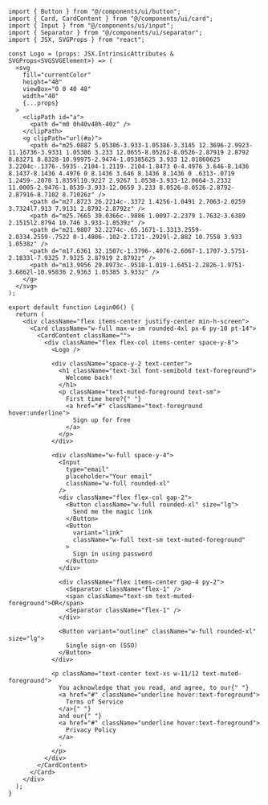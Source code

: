 ```tsx
import { Button } from "@/components/ui/button";
import { Card, CardContent } from "@/components/ui/card";
import { Input } from "@/components/ui/input";
import { Separator } from "@/components/ui/separator";
import { JSX, SVGProps } from "react";

const Logo = (props: JSX.IntrinsicAttributes & SVGProps<SVGSVGElement>) => (
  <svg
    fill="currentColor"
    height="48"
    viewBox="0 0 40 48"
    width="40"
    {...props}
  >
    <clipPath id="a">
      <path d="m0 0h40v48h-40z" />
    </clipPath>
    <g clipPath="url(#a)">
      <path d="m25.0887 5.05386-3.933-1.05386-3.3145 12.3696-2.9923-11.16736-3.9331 1.05386 3.233 12.0655-8.05262-8.0526-2.87919 2.8792 8.83271 8.8328-10.99975-2.9474-1.05385625 3.933 12.01860625 3.2204c-.1376-.5935-.2104-1.2119-.2104-1.8473 0-4.4976 3.646-8.1436 8.1437-8.1436 4.4976 0 8.1436 3.646 8.1436 8.1436 0 .6313-.0719 1.2459-.2078 1.8359l10.9227 2.9267 1.0538-3.933-12.0664-3.2332 11.0005-2.9476-1.0539-3.933-12.0659 3.233 8.0526-8.0526-2.8792-2.87916-8.7102 8.71026z" />
      <path d="m27.8723 26.2214c-.3372 1.4256-1.0491 2.7063-2.0259 3.7324l7.913 7.9131 2.8792-2.8792z" />
      <path d="m25.7665 30.0366c-.9886 1.0097-2.2379 1.7632-3.6389 2.1515l2.8794 10.746 3.933-1.0539z" />
      <path d="m21.9807 32.2274c-.65.1671-1.3313.2559-2.0334.2559-.7522 0-1.4806-.102-2.1721-.2929l-2.882 10.7558 3.933 1.0538z" />
      <path d="m17.6361 32.1507c-1.3796-.4076-2.6067-1.1707-3.5751-2.1833l-7.9325 7.9325 2.87919 2.8792z" />
      <path d="m13.9956 29.8973c-.9518-1.019-1.6451-2.2826-1.9751-3.6862l-10.95836 2.9363 1.05385 3.933z" />
    </g>
  </svg>
);

export default function Login06() {
  return (
    <div className="flex items-center justify-center min-h-screen">
      <Card className="w-full max-w-sm rounded-4xl px-6 py-10 pt-14">
        <CardContent className="">
          <div className="flex flex-col items-center space-y-8">
            <Logo />

            <div className="space-y-2 text-center">
              <h1 className="text-3xl font-semibold text-foreground">
                Welcome back!
              </h1>
              <p className="text-muted-foreground text-sm">
                First time here?{" "}
                <a href="#" className="text-foreground hover:underline">
                  Sign up for free
                </a>
              </p>
            </div>

            <div className="w-full space-y-4">
              <Input
                type="email"
                placeholder="Your email"
                className="w-full rounded-xl"
              />
              <div className="flex flex-col gap-2">
                <Button className="w-full rounded-xl" size="lg">
                  Send me the magic link
                </Button>
                <Button
                  variant="link"
                  className="w-full text-sm text-muted-foreground"
                >
                  Sign in using password
                </Button>
              </div>

              <div className="flex items-center gap-4 py-2">
                <Separator className="flex-1" />
                <span className="text-sm text-muted-foreground">OR</span>
                <Separator className="flex-1" />
              </div>

              <Button variant="outline" className="w-full rounded-xl" size="lg">
                Single sign-on (SSO)
              </Button>
            </div>

            <p className="text-center text-xs w-11/12 text-muted-foreground">
              You acknowledge that you read, and agree, to our{" "}
              <a href="#" className="underline hover:text-foreground">
                Terms of Service
              </a>{" "}
              and our{" "}
              <a href="#" className="underline hover:text-foreground">
                Privacy Policy
              </a>
              .
            </p>
          </div>
        </CardContent>
      </Card>
    </div>
  );
}
```
